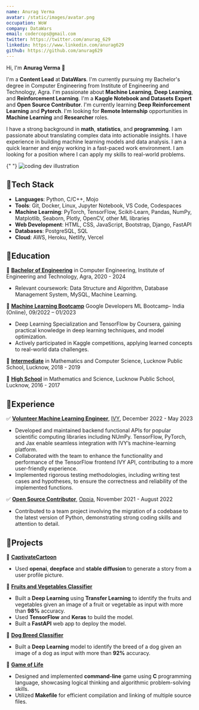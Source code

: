 ---
name: Anurag Verma
avatar: /static/images/avatar.png
occupation: WoW
company: DataWars
email: codercops@gmail.com
twitter: https://twitter.com/anurag_629
linkedin: https://www.linkedin.com/anurag629
github: https://github.com/anurag629
---

Hi, I'm **Anurag Verma** 👋

I'm a **Content Lead** at **DataWars**. I'm currently pursuing my Bachelor's degree in Computer Engineering from Institute of Engineering and Technology, Agra. I'm passionate about **Machine Learning**, **Deep Learning**, and **Reinforcement Learning**. I'm a **Kaggle Notebook and Datasets Expert** and **Open Source Contributor**. I'm currently learning **Deep Reinforcement Learning** and **Pytorch**. I'm looking for **Remote Internship** opportunities in **Machine Learning** and **Researcher** roles.

I have a strong background in **math**, **statistics**, and **programming**. I am passionate about translating complex data into actionable insights. I have experience in building machine learning models and data analysis. I am a quick learner and enjoy working in a fast-paced work environment. I am looking for a position where I can apply my skills to real-world problems.

{" "}
<img
  src="/assets/dev.svg"
  class="mx-auto sm:w-1/2"
  alt="coding dev illustration"
/>

## 🔴Tech Stack

- **Languages**: Python, C/C++, Mojo
- **Tools**: Git, Docker, Linux, Jupyter Notebook, VS Code, Codespaces
- **Machine Learning**: PyTorch, TensorFlow, Scikit-Learn, Pandas, NumPy,
  Matplotlib, Seaborn, Plotly, OpenCV, other ML libraries
- **Web Development**: HTML, CSS, JavaScript, Bootstrap, Django, FastAPI
- **Databases**: PostgreSQL, SQL
- **Cloud**: AWS, Heroku, Netlify, Vercel

## 🔴Education

🚩 **<ins>Bachelor of Engineering</ins>** in Computer Engineering, Institute of Engineering and Technology, Agra, 2020 - 2024

- Relevant coursework: Data Structure and Algorithm, Database Management System, MySQL, Machine Learning.

🚩 <ins>**Machine Learning Bootcamp**</ins> Google Developers ML Bootcamp- India (Online), 09/2022 – 01/2023

- Deep Learning Specialization and TensorFlow by Coursera, gaining practical knowledge in deep learning techniques, and model optimization.
- Actively participated in Kaggle competitions, applying learned concepts to real-world data challenges.

🚩 <ins>**Intermediate**</ins> in Mathematics and Computer Science, Lucknow Public School, Lucknow, 2018 - 2019

🚩 <ins>**High School**</ins> in Mathematics and Science, Lucknow Public School, Lucknow, 2016 - 2017

## 🔴Experience

✅ <ins>**Volunteer Machine Learning Engineer**</ins>, [IVY](https://unify.ai/), December 2022 - May 2023

- Developed and maintained backend functional APIs for popular scientific computing libraries including NUmPy. TensorFlow, PyTorch, and Jax enable seamless integration with IVY’s machine-learning platform.
- Collaborated with the team to enhance the functionality and performance of the TensorFlow frontend IVY API, contributing to a more user-friendly experience.
- Implemented rigorous testing methodologies, including writing test cases and hypotheses, to ensure the correctness and reliability of the implemented functions.

✅ <ins>**Open Source Contributor**</ins>, [Oppia](https://github.com/oppia/oppia), November 2021 - August 2022

- Contributed to a team project involving the migration of a codebase to the latest version of Python, demonstrating strong coding skills and attention to detail.

## 🔴Projects

💠 **[CaptivateCartoon](https://github.com/anurag629/CaptivateCartoon)**

- Used **openai**, **deepface** and **stable diffusion** to generate a story from a user profile picture.

💠 **[Fruits and Vegetables Classifier](https://github.com/anurag629/Fruits-and-Vegitable-Detection)**

- Built a **Deep Learning** using **Transfer Learning** to identify the fruits and vegetables given an image of a fruit or vegetable as input with more than **98%** accuracy.
- Used **TensorFlow** and **Keras** to build the model.
- Built a **FastAPI** web app to deploy the model.

💠 **[Dog Breed Classifier](https://www.kaggle.com/code/anurag629/dog-breed-identification-ml-bootcamp)**

- Built a **Deep Learning** model to identify the breed of a dog given an image of a dog as input with more than **92%** accuracy.

💠 **[Game of Life](https://github.com/anurag629/Game-Of-life)**

- Designed and implemented **command-line** game using **C** programming language, showcasing logical thinking and algorithmic problem-solving skills.
- Utilized **Makefile** for efficient compilation and linking of multiple source files.